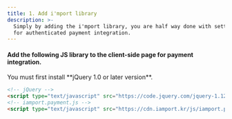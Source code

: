 ```yaml
---
title: 1. Add i'mport library
description: >-
  Simply by adding the i'mport library, you are half way done with setting up
  for authenticated payment integration.
---
```




#### Add the following JS library to the client-side page for payment integration.

<Hint style="info">
You must first install **jQuery 1.0 or later version**.

</Hint>

```html title="Client-side"
<!-- jQuery -->
<script type="text/javascript" src="https://code.jquery.com/jquery-1.12.4.min.js" ></script>
<!-- iamport.payment.js -->
<script type="text/javascript" src="https://cdn.iamport.kr/js/iamport.payment-{SDK-latest version}.js"></script>
```


<Youtube videoId="FLyOmbtnr48" caption="Add i'mport and jQuery libraries" />
